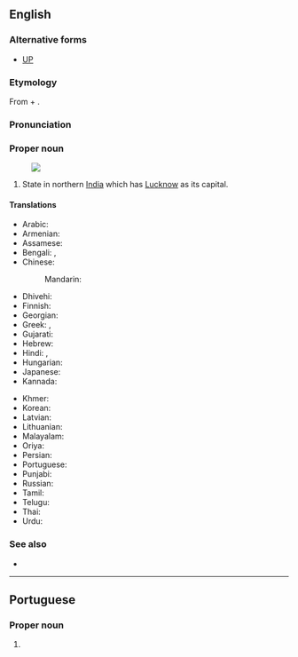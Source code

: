==English==
{{wikipedia}}
===Alternative forms===
*[[UP]]
===Etymology===
From {{der|en|sa|उत्तर|t=north(ern)}} + {{m|sa|प्रदेश|t=province, state}}.

===Pronunciation===
{{IPA|/ˈʊtəɹ pɹəˈdɛʃ/|lang=en}}
===Proper noun===
{{en-proper noun|head=Uttar Pradesh}}
[[Image:Uttar Pradesh in India (disputed hatched).svg|thumb|]]

# State in northern [[India]] which has [[Lucknow]] as its capital.

====Translations====
{{trans-top|state}}
* Arabic: {{t|ar|أُتَّر بْرَدِيش|m}}
* Armenian: {{t|hy|Ուտտար Պրադեշ}}
* Assamese: {{t|as|উত্তৰ প্ৰদেশ}}
* Bengali: {{t|bn|উত্তরপ্রদেশ|tr=uttarpradēś}}, {{t|bn|উত্তর প্রদেশ|tr=uttar pradēś}}
* Chinese:
*: Mandarin: {{t+|cmn|北方邦|tr=Běifāng bāng}}
* Dhivehi: {{t|dv|އުއްތަރު ޕްރަދޭޝް}}
* Finnish: {{t+|fi|Uttar Pradesh}}
* Georgian: {{t|ka|უტარ-პრადეში}}
* Greek: {{t|el|Ούταρ Πραντές}}, {{t|el|Ούτταρ Πραντές}}
* Gujarati: {{t|gu|ઉત્તર પ્રદેશ}}
* Hebrew: {{t|he|אוטר פראדש}}
* Hindi: {{t+|hi|उत्तर प्रदेश}}, {{t|hi|उ॰ प्र॰}} {{qualifier|abbreviation}}
* Hungarian: {{t+|hu|Uttar Prades}}
* Japanese: {{t|ja|ウッタル・プラデーシュ|tr=Uttaru Puradēshu}}
* Kannada: {{t+|kn|ಉತ್ತರ ಪ್ರದೇಶ}}
{{trans-mid}}
* Khmer: {{t|km|ឧត្តរប្រទេឝ|tr=uttara prɑtɛɛsh}}
* Korean: {{t|ko|우타르프라데시|tr=Utareupeuradesi}}
* Latvian: {{t|lv|Utarpradēša}}
* Lithuanian: {{t|lt|Utar Pradešas}}
* Malayalam: {{t|ml|ഉത്തർ‌പ്രദേശ്}}
* Oriya: {{t|or|ଉତ୍ତର ପ୍ରଦେଶ|tr=uttar pradēś}}
* Persian: {{t|fa|اوتار پرادش}}
* Portuguese: {{t|pt|Uttar Pradesh}}
* Punjabi: {{t|pa|ਉੱਤਰ ਪ੍ਰਦੇਸ਼|tr=utar pradēś}}
* Russian: {{t+|ru|Утта́р-Праде́ш|m|tr=Uttár-Pradɛ́š}}
* Tamil: {{t|ta|உத்தரப் பிரதேசம்}}
* Telugu: {{t+|te|ఉత్తర ప్రదేశ్}}
* Thai: {{t|th|รัฐอุตตรประเทศ|tr=rát uttàrábpràtâyt}}
* Urdu: {{t|ur|اتر پردیش|tr=uttar pradeś}}
{{trans-bottom}}

===See also===
* {{list:states of India/en}}

----

==Portuguese==

===Proper noun===
{{pt-proper noun|m}}

# {{place|pt|state|of northern|c/India|t1=Uttar Pradesh}}